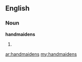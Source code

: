 ==English==

===Noun===
'''handmaidens'''

# {{plural of|[[handmaiden]]}}

[[ar:handmaidens]]
[[my:handmaidens]]